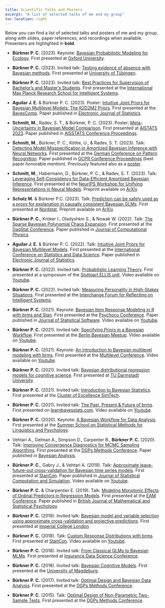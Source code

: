 ```yaml
---
title: Scientific Talks and Posters
excerpt: "A list of selected talks of me and my group"
toc-location: right
---
```


Below you can find a list of selected talks and posters of me and my group,
along with slides, paper references, and recordings when available.
Presenters are highlighted in **bold**.

- **Bürkner P. C.** (2023). 
Keynote: [Bayesian Probabilistic Modeling for Ecology](pdf/bayesian_inference_ecology.pdf).
First presented at [Oxford University](https://www.biology.ox.ac.uk/home).

- **Bürkner P. C.** (2023).
Invited talk: [Testing evidence of absence with Bayesian methods](pdf/bayesian_equivalence_testing.pdf).
First presented at [University of Tübingen](https://uni-tuebingen.de/en/fakultaeten/wirtschafts-und-sozialwissenschaftliche-fakultaet/faecher/fachbereich-sozialwissenschaften/methodenzentrum/events/vergangene-veranstaltungen/interdisciplinary-methods-spring-school-2023/). 

- **Bürkner P. C.** (2023). 
Invited talk: [Best Practices for Supervision of Bachelor’s and Master’s Students](pdf/supervision_workshop.pdf). 
First presented at the [International Max Planck Research School for Intelligent Systems](https://imprs.is.mpg.de/).

- **Aguilar J. E.** & Bürkner P. C. (2023). 
Poster: [Intuitive Joint Priors for Bayesian Multilevel Models: The R2D2M2 Priors](pdf/poster_R2D2M2_prior.pdf).
First presented at the [BayesComp](https://bayescomp2023.com/).
Paper published in [Electronic Journal of Statistics](https://doi.org/10.1214/23-EJS2136).

- **Schmitt, M.**, Radev, S. T., & Bürkner, P. C. (2023). 
Poster: [Meta-Uncertainty in Bayesian Model Comparison](pdf/poster_meta_uncertainty.pdf). 
First presented at [AISTATS 2023](http://aistats.org/aistats2023/).
Paper published in [AISSTATS Conference Proceedings](https://proceedings.mlr.press/v206/schmitt23a.html).

- **Schmitt, M.**, Bürkner, P. C., Köthe, U., & Radev, S. T. (2023). 
Talk: [Detecting Model Misspecification in Amortized Bayesian Inference with Neural Networks](pdf/detecting_MMS_bayesflow.pdf). 
First presented at the [German Conference on Pattern Recognition](https://www.dagm-gcpr.de/year/2023). 
Paper published in [GCPR Conference Proceedings](https://arxiv.org/abs/2112.08866) (best paper honorable mention). 
Previously featured also as a [poster](pdf/poster_detecting_MMS_bayesflow.pdf).

- **Schmitt, M.**, Habermann, D., Bürkner, P. C., & Radev, S. T. (2023). 
Talk: [Leveraging Self-Consistency for Data-Efficient Amortized Bayesian Inference](pdf/self_consistency_bayesflow.pdf). 
First presented at the [NeurIPS Workshop for Unifying Representations in Neural Models](https://neurips.cc/virtual/2023/workshop/66494).
Preprint available on [ArXiv](https://arxiv.org/abs/2310.04395).

- **Scholz M.** & Bürkner P.C. (2023). 
Talk: [Prediction can be safely used as a proxy for explanation in causally consistent Bayesian GLMs](pdf/prediction_explanation.pdf).
First presented at [Nordstat](https://nordstat2023.org/). 
Preprint available on [ArXiv](https://arxiv.org/abs/2210.06927).

- **Bürkner P. C.**, Kröker I., Oladyshkin S., & Nowak W. (2022).
Talk: [The Sparse Bayesian Polynomial Chaos Expansion](pdf/bayesian_sparse_PCE.pdf). 
First presented at the [DagStat Conference](https://www.dagstat2022.uni-hamburg.de/). 
Paper published in [Journal of Computational Physics](https://doi.org/10.1016/j.jcp.2023.112210). 

- **Aguilar J. E.** & Bürkner P. C. (2022). 
Talk: [Intuitive Joint Priors for Bayesian Multilevel Models](pdf/R2D2M2_prior.pdf).
First presented at the [International Conference on Statistics and Data Science](https://sites.google.com/view/icsds2022).
Paper published in [Electronic Journal of Statistics](https://doi.org/10.1214/23-EJS2136).

- **Bürkner P. C.** (2022). 
Invited talk: [Probabilistic Learning Theory](pdf/probabilistic_learning_theory.pdf). 
First presented at a symposium of the [Stuttgart ELLIS unit](https://ellis-stuttgart.eu/).
Video available on [Youtube](https://www.youtube.com/watch?v=y9Sh6g4X2bM).

- **Bürkner P. C.** (2022). 
Invited talk: [Measuring Personality in High-Stakes Situations](pdf/measuring_personality_high_stakes.pdf).
First presented at the [Interchange Forum for Reflecting on Intelligent Systems](https://www.iris.uni-stuttgart.de/).

- **Bürkner P. C.** (2021). 
Keynote: [Bayesian Item Response Modeling in R with brms and Stan](pdf/bayesian_IRT_modeling.pdf). 
First presented at the [Psychoco Conference](https://www.psychoco.org/2021/). 
Paper published in [Journal of Statistical Software](https://www.jstatsoft.org/article/view/v100i05). 
Video available on [Youtube](https://www.youtube.com/watch?v=hwMqnZTa_h8).

- **Bürkner P. C.** (2021). 
Invited talk: [Specifying Priors in a Bayesian Workflow](pdf/prior_specification_bayesian_workflow.pdf).
First presented at the [Berlin Bayesian Meetup](https://www.meetup.com/de-DE/BerlinBayesians/).
Video available on [Youtube](https://www.youtube.com/watch?v=d6i6xNDmExQ).

- **Bürkner P. C.** (2021). 
Keynote: [An introduction to Bayesian multilevel modeling with brms](pdf/bayesian_multilevel_modeling_brms.pdf). 
First presented at the [Multilevel Conference](https://multilevel.fss.uu.nl/). 
Video available on [Youtube](https://www.youtube.com/watch?v=1qeXD4NQ4To).

- **Bürkner P. C.** (2021). 
Invited talk: [Bayesian distributional regression models for cognitive science](pdf/bayesian_distributional_models.pdf). 
First presented at [TU Darmstadt University](https://www.tu-darmstadt.de/cogsci/ccs/index.en.jsp).

- **Bürkner P. C.** (2021). 
Invited talk: [Introduction to Bayesian Statistics](pdf/introduction_bayesian_statistics.pdf). 
First presented at the [Cluster of Excellence SimTech](https://www.simtech.uni-stuttgart.de/).

- **Bürkner P. C.** (2021). 
Invited talk: [The Past, Present & Future of brms](https://learnbayesstats.com/episode/35-past-present-future-brms-paul-burkner/). 
First presented on [learnbayesstats.com](https://learnbayesstats.com/).
Video available on [Youtube](https://www.youtube.com/watch?v=GLR4ENIkNFY).

- **Bürkner P. C.** (2020). 
Keynote: [A Bayesian Workflow for Data Analysis](pdf/bayesian_workflow.pdf). 
First presented at the [Summer School on Statistical Methods for Linguistics and Psychology](https://vasishth.github.io/smlp2019/).

- Vehtari A., Gelman A., Simpson D., Carpenter B., **Bürkner P. C.** (2020). 
Talk: [Improving Convergence Diagnostics for MCMC Sampling Algorithms](pdf/convergence_MCMC.pdf). 
First presented at the [DGPs Methods Conference](https://www.dgps.de/fachgruppen/methoden-evaluation).
Paper published in [Bayesian Analysis](https://doi.org/10.1214/20-BA1221).

- **Bürkner P. C.**, Gabry J., & Vehtari A. (2019). 
Talk: [Approximate leave-future-out cross-validation for Bayesian time series models](pdf/leave_future_out_cross_validation.pdf). 
First presented at [StanCon](https://mc-stan.org/events/stancon2019Cambridge/). 
Paper published in [Journal of Statistical Computation and Simulation](https://doi.org/10.1080/00949655.2020.1783262). 
Video available on [Youtube](https://www.youtube.com/watch?v=KH4jN9EBTtE&t=4653s).

- **Bürkner P. C.** & Charpentier E. (2019). 
Talk: [Modeling Monotonic Effects of Ordinal Predictors in Regression Models](pdf/monotonic_effects.pdf).
First presented at the [EAM Conference](https://www.eam-online.org/).
Paper published in [British Journal of Mathematical and Statistical Psychology](https://doi.org/10.1111/bmsp.12195).

- **Bürkner P. C.** (2019).
Invited talk: [Bayesian model and variable selection using approximate cross-validation and projective predictions](pdf/bayesian_model_comparison.pdf).
First presented at [Imperial College London](https://www.imperial.ac.uk/events/96918/scalable-bayesian-inference-in-applied-fields/). 

- **Bürkner P. C.** (2018). 
Talk: [Custom Response Distributions with brms](pdf/custom_response_distributions_brms.pdf). 
First presented at [StanCon](https://mc-stan.org/events/stancon2018Helsinki/).
Video available on [Youtube](https://youtu.be/FoaxA7sJi7w?list=PLuwyh42iHquU4hUBQs20hkBsKSMrp6H0J&t=7985).

- **Bürkner P. C.** (2018).
Invited talk: [From Classical GLMs to Bayesian MLMs](pdf/from_GLMs_to_MLMs.pdf).
First presented at [Insurance Data Science Conference](https://insurancedatascience.org/project/2018_london/).

- **Bürkner P. C.** (2018). 
Invited talk: [Bayesian Cognitive Models](pdf/bayesian_cognitive_models.pdf).
First presented at the [University of Magdeburg](https://www.ipsy.ovgu.de/en/Our+Institute/Departments/Biological+Psychology.html).

- **Bürkner P. C.** (2017). 
Invited talk: [Optimal Design and Bayesian Data Analysis](pdf/optimal_design_bayesian_data_analysis.pdf). 
First presented at the [DGPs Methods Conference](https://uni-tuebingen.de/en/faculties/faculty-of-economics-and-social-sciences/subjects/department-of-social-sciences/methods-center/events/past-events/fgme2017/).

- **Bürkner P. C.** (2015). 
Talk: [Optimal Design of Non-Parametric Two-Sample Tests](pdf/optimal_design_two_sample_tests.pdf). 
First presented at the [DGPs Methods Conference](https://www.dgps.de/fachgruppen/methoden-evaluation).
